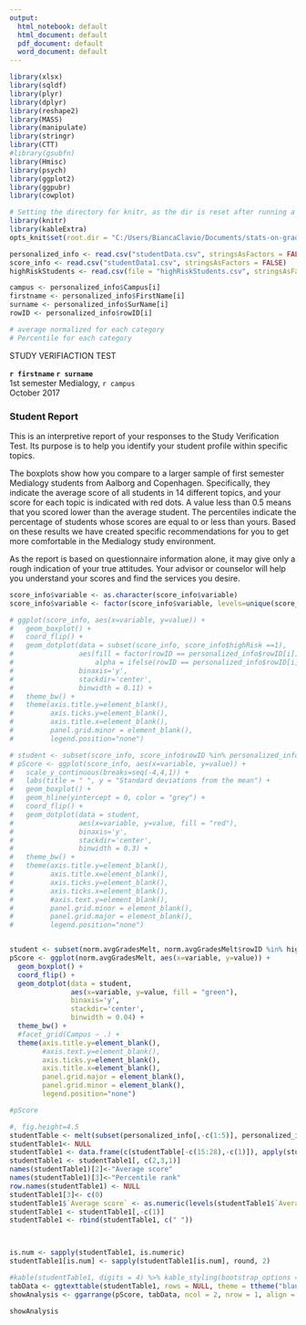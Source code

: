 ```yaml
---
output:
  html_notebook: default
  html_document: default
  pdf_document: default
  word_document: default
---
```

 
 
```r
library(xlsx)
library(sqldf)
library(plyr)
library(dplyr)
library(reshape2)
library(MASS)
library(manipulate)
library(stringr)
library(CTT)
#library(gsubfn)
library(Hmisc)
library(psych)
library(ggplot2)
library(ggpubr)
library(cowplot)

# Setting the directory for knitr, as the dir is reset after running a code chunk.
library(knitr)
library(kableExtra)
opts_knit$set(root.dir = "C:/Users/BiancaClavio/Documents/stats-on-grades/docs")
```


 
```r
personalized_info <- read.csv("studentData.csv", stringsAsFactors = FALSE)
score_info <- read.csv("studentData1.csv", stringsAsFactors = FALSE)
highRiskStudents <- read.csv(file = "highRiskStudents.csv", stringsAsFactors = FALSE)

campus <- personalized_info$Campus[i]
firstname <- personalized_info$FirstName[i]
surname <- personalized_info$SurName[i]
rowID <- personalized_info$rowID[i]

# average normalized for each category
# Percentile for each category
```


STUDY VERIFIACTION TEST

**`r firstname` `r surname`**   
1st semester Medialogy, `r campus`   
October 2017

### Student Report

This is an interpretive report of your responses to the Study Verification Test. Its purpose is to help you identify your student profile within specific topics. 

The boxplots show how you compare to a larger sample of first semester Medialogy students from Aalborg and Copenhagen. Specifically, they indicate the average score of all students in 14 different topics, and your score for each topic is indicated with red dots. A value less than 0.5 means that you scored lower than the average student. The percentiles indicate the percentage of students whose scores are equal to or less than yours. Based on these results we have created specific recommendations for you to get more comfortable in the Medialogy study environment. 

As the report is based on questionnaire information alone, it may give only a rough indication of your true attitudes. Your advisor or counselor will help you understand your scores and find the services you desire.




```r
score_info$variable <- as.character(score_info$variable)
score_info$variable <- factor(score_info$variable, levels=unique(score_info$variable))

# ggplot(score_info, aes(x=variable, y=value)) +
#   geom_boxplot() + 
#   coord_flip() +
#   geom_dotplot(data = subset(score_info, score_info$highRisk ==1), 
#                aes(fill = factor(rowID == personalized_info$rowID[i]), 
#                    alpha = ifelse(rowID == personalized_info$rowID[i], 1, 0)), 
#                binaxis='y',
#                stackdir='center', 
#                binwidth = 0.11) +
#   theme_bw() + 
#   theme(axis.title.y=element_blank(),
#         axis.ticks.y=element_blank(),
#         axis.title.x=element_blank(),
#         panel.grid.minor = element_blank(),
#         legend.position="none")

# student <- subset(score_info, score_info$rowID %in% personalized_info$rowID[i])
# pScore <- ggplot(score_info, aes(x=variable, y=value)) +
#   scale_y_continuous(breaks=seq(-4,4,1)) +
#   labs(title = " ", y = "Standard deviations from the mean") +
#   geom_boxplot() +
#   geom_hline(yintercept = 0, color = "grey") +
#   coord_flip() +
#   geom_dotplot(data = student,
#                aes(x=variable, y=value, fill = "red"),
#                binaxis='y',
#                stackdir='center',
#                binwidth = 0.3) +
#   theme_bw() +
#   theme(axis.title.y=element_blank(),
#         axis.title.x=element_blank(),
#         axis.ticks.y=element_blank(),
#         axis.ticks.x=element_blank(),
#         #axis.text.y=element_blank(),
#         panel.grid.minor = element_blank(),
#         panel.grid.major = element_blank(),
#         legend.position="none")


student <- subset(norm.avgGradesMelt, norm.avgGradesMelt$rowID %in% highRiskStudents$rowID[i])
pScore <- ggplot(norm.avgGradesMelt, aes(x=variable, y=value)) +
  geom_boxplot() + 
  coord_flip() +
  geom_dotplot(data = student,
               aes(x=variable, y=value, fill = "green"),
               binaxis='y',
               stackdir='center',
               binwidth = 0.04) +
  theme_bw() +
  #facet_grid(Campus ~ .) +
  theme(axis.title.y=element_blank(),
        #axis.text.y=element_blank(),
        axis.ticks.y=element_blank(),
        axis.title.x=element_blank(),
        panel.grid.major = element_blank(),
        panel.grid.minor = element_blank(),
        legend.position="none")

#pScore
```


```r
#, fig.height=4.5
studentTable <- melt(subset(personalized_info[,-c(1:5)], personalized_info$rowID %in% personalized_info$rowID[i]))
studentTable1<- NULL
studentTable1 <- data.frame(c(studentTable[-c(15:28),-c(1)]), apply(studentTable[-c(1:14), ], 2, rev))
studentTable1 <- studentTable1[, c(2,3,1)]
names(studentTable1)[2]<-"Average score"
names(studentTable1)[3]<-"Percentile rank"
row.names(studentTable1) <- NULL
studentTable1[3]<- c(0)
studentTable1$`Average score` <- as.numeric(levels(studentTable1$`Average score`))[studentTable1$`Average score`]
studentTable1 <- studentTable1[,-c(1)]
studentTable1 <- rbind(studentTable1, c(" "))



is.num <- sapply(studentTable1, is.numeric)
studentTable1[is.num] <- sapply(studentTable1[is.num], round, 2)

#kable(studentTable1, digits = 4) %>% kable_styling(bootstrap_options = "striped", full_width = F)
tabData <- ggtexttable(studentTable1, rows = NULL, theme = ttheme("blank"))
showAnalysis <- ggarrange(pScore, tabData, ncol = 2, nrow = 1, align = "h", widths = c(1.6,1))

showAnalysis
```




 
